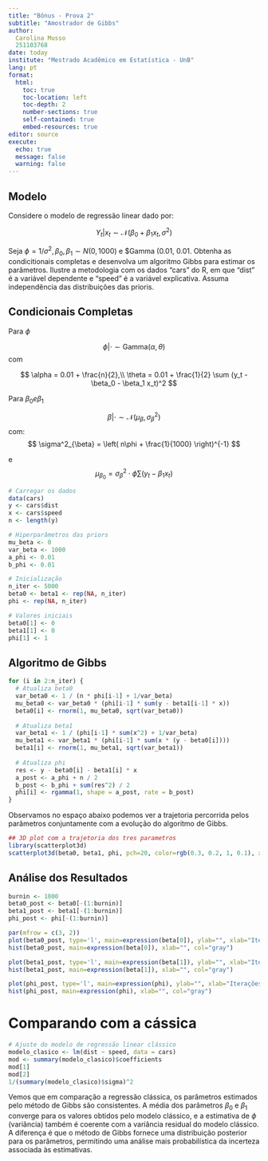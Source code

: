 ```yaml
---
title: "Bônus - Prova 2"
subtitle: "Amostrador de Gibbs"
author: 
  Carolina Musso
  251103768
date: today
institute: "Mestrado Acadêmico em Estatística - UnB"
lang: pt
format: 
  html:
    toc: true
    toc-location: left
    toc-depth: 2
    number-sections: true
    self-contained: true
    embed-resources: true
editor: source
execute:
  echo: true
  message: false
  warning: false
---
```

## Modelo

Considere o modelo de regressão linear dado por:

$$
Y_t | x_t \sim \mathcal{N}(\beta_0 + \beta_1 x_t, \sigma^2)
$$

Seja $\phi = 1/\sigma^2, \beta_0, \beta_1 \sim N(0,1000)$ e $\phi \sim Gamma (0.01, 0.01. Obtenha as condicitionais completas e desenvolva um algoritmo Gibbs para estimar os parâmetros.  Ilustre a metodologia com os dados “cars” do R, em que “dist” é a variável dependente e “speed” é a variável explicativa. Assuma independência das distribuições das prioris.


## Condicionais Completas
Para $\phi$

$$
\phi | \cdot \sim \text{Gamma}\left(\alpha, \theta\right)
$$
com 

$$
\alpha = 0.01 + \frac{n}{2},\\ \theta = 0.01 + \frac{1}{2} \sum (y_t - \beta_0 - \beta_1 x_t)^2
$$


Para $\beta_0 e \beta_1$

$$
\beta | \cdot \sim \mathcal{N} \left( \mu_{\beta}, \sigma^2_{\beta} \right)
$$
com:
$$
\sigma^2_{\beta} = \left( n\phi + \frac{1}{1000} \right)^{-1}
$$

e 
$$
\mu_{\beta_0} = \sigma^2_{\beta} \cdot \phi \sum (y_t - \beta_1 x_t)
$$

```r
# Carregar os dados
data(cars)
y <- cars$dist
x <- cars$speed
n <- length(y)

# Hiperparâmetros das priors
mu_beta <- 0
var_beta <- 1000
a_phi <- 0.01
b_phi <- 0.01

# Inicialização
n_iter <- 5000
beta0 <- beta1 <- rep(NA, n_iter)
phi <- rep(NA, n_iter)

# Valores iniciais
beta0[1] <- 0
beta1[1] <- 0
phi[1] <- 1
```

## Algoritmo de Gibbs

```r

for (i in 2:n_iter) {
  # Atualiza beta0
  var_beta0 <- 1 / (n * phi[i-1] + 1/var_beta)
  mu_beta0 <- var_beta0 * (phi[i-1] * sum(y - beta1[i-1] * x))
  beta0[i] <- rnorm(1, mu_beta0, sqrt(var_beta0))
  
  # Atualiza beta1
  var_beta1 <- 1 / (phi[i-1] * sum(x^2) + 1/var_beta)
  mu_beta1 <- var_beta1 * (phi[i-1] * sum(x * (y - beta0[i])))
  beta1[i] <- rnorm(1, mu_beta1, sqrt(var_beta1))
  
  # Atualiza phi
  res <- y - beta0[i] - beta1[i] * x
  a_post <- a_phi + n / 2
  b_post <- b_phi + sum(res^2) / 2
  phi[i] <- rgamma(1, shape = a_post, rate = b_post)
}
```

Observamos no espaço abaixo podemos ver a trajetoria percorrida pelos parâmetros conjuntamente com a evolução do algoritmo de Gibbs.

```r
## 3D plot com a trajetoria dos tres parametros
library(scatterplot3d)
scatterplot3d(beta0, beta1, phi, pch=20, color=rgb(0.3, 0.2, 1, 0.1), xlab=expression(beta[0]), ylab=expression(beta[1]), zlab=expression(phi), main="Trajetória de Gibbs")

```


## Análise dos Resultados

```r
burnin <- 1000
beta0_post <- beta0[-(1:burnin)]
beta1_post <- beta1[-(1:burnin)]
phi_post <- phi[-(1:burnin)]

par(mfrow = c(3, 2))
plot(beta0_post, type='l', main=expression(beta[0]), ylab="", xlab="Iterações")
hist(beta0_post, main=expression(beta[0]), xlab="", col="gray")

plot(beta1_post, type='l', main=expression(beta[1]), ylab="", xlab="Iterações")
hist(beta1_post, main=expression(beta[1]), xlab="", col="gray")

plot(phi_post, type='l', main=expression(phi), ylab="", xlab="Iterações")
hist(phi_post, main=expression(phi), xlab="", col="gray")

```

# Comparando com a cássica

```r
# Ajuste do modelo de regressão linear clássico
modelo_clasico <- lm(dist ~ speed, data = cars)
mod <- summary(modelo_clasico)$coefficients
mod[1]
mod[2]
1/(summary(modelo_clasico)$sigma)^2
```
Vemos que em comparação a regressão clássica, os parâmetros estimados pelo método de Gibbs são consistentes. A média dos parâmetros $\beta_0$ e $\beta_1$ converge para os valores obtidos pelo modelo clássico, e a estimativa de $\phi$ (variância) também é coerente com a variância residual do modelo clássico.
A diferença é que o método de Gibbs fornece uma distribuição posterior para os parâmetros, permitindo uma análise mais probabilística da incerteza associada às estimativas.